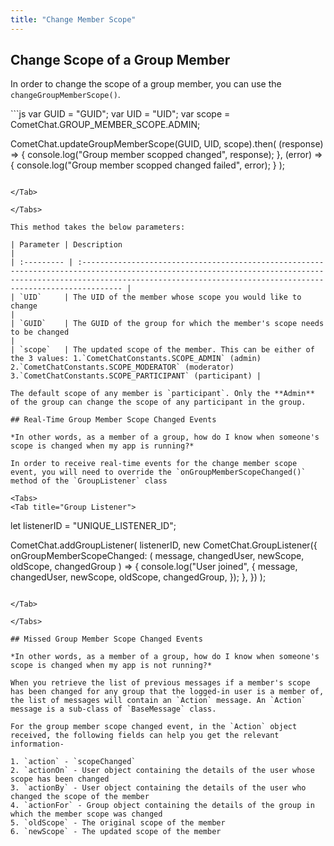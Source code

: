 ```yaml
---
title: "Change Member Scope"
---
```




## Change Scope of a Group Member

In order to change the scope of a group member, you can use the `changeGroupMemberScope()`.

<Tabs>
<Tab title="JavaScript">
```js
var GUID = "GUID";
var UID = "UID";
var scope = CometChat.GROUP_MEMBER_SCOPE.ADMIN;

CometChat.updateGroupMemberScope(GUID, UID, scope).then(
  (response) => {
    console.log("Group member scopped changed", response);
  },
  (error) => {
    console.log("Group member scopped changed failed", error);
  }
);
```

</Tab>

</Tabs>

This method takes the below parameters:

| Parameter | Description                                                                                                                                                                                                                 |
| :--------- | :--------------------------------------------------------------------------------------------------------------------------------------------------------------------------------------------------------------------------- |
| `UID`     | The UID of the member whose scope you would like to change                                                                                                                                                                  |
| `GUID`    | The GUID of the group for which the member's scope needs to be changed                                                                                                                                                      |
| `scope`   | The updated scope of the member. This can be either of the 3 values: 1.`CometChatConstants.SCOPE_ADMIN` (admin)  2.`CometChatConstants.SCOPE_MODERATOR` (moderator)  3.`CometChatConstants.SCOPE_PARTICIPANT` (participant) |

The default scope of any member is `participant`. Only the **Admin** of the group can change the scope of any participant in the group.

## Real-Time Group Member Scope Changed Events

*In other words, as a member of a group, how do I know when someone's scope is changed when my app is running?*

In order to receive real-time events for the change member scope event, you will need to override the `onGroupMemberScopeChanged()` method of the `GroupListener` class

<Tabs>
<Tab title="Group Listener">
```
let listenerID = "UNIQUE_LISTENER_ID";

CometChat.addGroupListener(
  listenerID,
  new CometChat.GroupListener({
    onGroupMemberScopeChanged: (
      message,
      changedUser,
      newScope,
      oldScope,
      changedGroup
    ) => {
      console.log("User joined", {
        message,
        changedUser,
        newScope,
        oldScope,
        changedGroup,
      });
    },
  })
);
```

</Tab>

</Tabs>

## Missed Group Member Scope Changed Events

*In other words, as a member of a group, how do I know when someone's scope is changed when my app is not running?*

When you retrieve the list of previous messages if a member's scope has been changed for any group that the logged-in user is a member of, the list of messages will contain an `Action` message. An `Action` message is a sub-class of `BaseMessage` class.

For the group member scope changed event, in the `Action` object received, the following fields can help you get the relevant information-

1. `action` - `scopeChanged`
2. `actionOn` - User object containing the details of the user whose scope has been changed
3. `actionBy` - User object containing the details of the user who changed the scope of the member
4. `actionFor` - Group object containing the details of the group in which the member scope was changed
5. `oldScope` - The original scope of the member
6. `newScope` - The updated scope of the member
